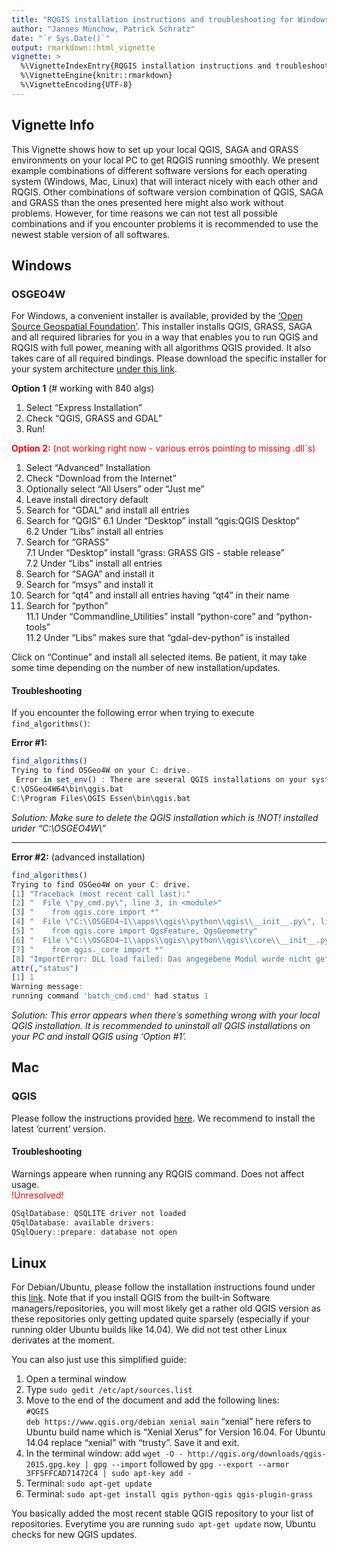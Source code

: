 ```yaml
---
title: "RQGIS installation instructions and troubleshooting for Windows, Mac, Linux"
author: "Jannes Münchow, Patrick Schratz"
date: "`r Sys.Date()`"
output: rmarkdown::html_vignette
vignette: >
  %\VignetteIndexEntry{RQGIS installation instructions and troubleshooting for Windows, Mac, Linux"}
  %\VignetteEngine{knitr::rmarkdown}
  %\VignetteEncoding{UTF-8}
---
```



## Vignette Info

This Vignette shows how to set up your local QGIS, SAGA and GRASS environments 
on your local PC to get RQGIS running smoothly. We present example combinations 
of different software versions for each operating system (Windows, Mac, Linux) 
that will interact nicely with each other and RQGIS. Other combinations of 
software version combination of QGIS, SAGA and GRASS than the ones presented 
here might also work without problems. However, for time reasons we can not test
all possible combinations and if you encounter problems it is recommended to use
the newest stable version of all softwares.  



## Windows
### OSGEO4W

For Windows, a convenient installer is available, provided by the 
['Open Source Geospatial Foundation'](http://www.osgeo.org/). This installer
installs QGIS, GRASS, SAGA and all required libraries for you in a way that 
enables you to run QGIS and RQGIS with full power, meaning with all algorithms
QGIS provided. It also takes care of all required bindings. Please download the 
specific installer for your system architecture 
[under this link](http://trac.osgeo.org/osgeo4w/).  

**Option 1** (# working with 840 algs)  

1. Select "Express Installation" 
2. Check "QGIS, GRASS and GDAL"
3. Run!

<span style="color:red">**Option 2:** (not working right now - various erros pointing to missing .dll´s)

1. Select "Advanced" Installation 
2. Check "Download from the Internet"  
3. Optionally select "All Users" oder "Just me"  
4. Leave install directory default  
5. Search for "GDAL" and install all entries 
6. Search for "QGIS"
6.1 Under "Desktop" install "qgis:QGIS Desktop"  
6.2 Under "Libs" install all entries  
7. Search for "GRASS"  
7.1 Under "Desktop" install "grass: GRASS GIS - stable release"  
7.2 Under "Libs" install all entries  
8. Search for "SAGA" and install it  
9. Search for "msys" and install it  
10. Search for "qt4" and install all entries having "qt4" in their name  
11. Search for "python"   
11.1 Under "Commandline_Utilities" install "python-core" and "python-tools"  
11.2 Under "Libs" makes sure that "gdal-dev-python" is installed  

Click on "Continue" and install all selected items. Be patient, it may take 
some time depending on the number of new installation/updates. </span>


#### Troubleshooting
If you encounter the following error when trying to execute `find_algorithms()`:  

**Error #1:**   

``` r
find_algorithms()
Trying to find OSGeo4W on your C: drive.
 Error in set_env() : There are several QGIS installations on your system:
C:\OSGeo4W64\bin\qgis.bat
C:\Program Files\QGIS Essen\bin\qgis.bat 
```
*Solution: Make sure to delete the QGIS installation which is !NOT! installed* 
*under "C:\\OSGEO4W\\"*

----

**Error #2:**  (advanced installation)

```r
find_algorithms()
Trying to find OSGeo4W on your C: drive.
[1] "Traceback (most recent call last):"                                                        
[2] "  File \"py_cmd.py\", line 3, in <module>"                                                 
[3] "    from qgis.core import *"                                                               
[4] "  File \"C:\\OSGEO4~1\\apps\\qgis\\python\\qgis\\__init__.py\", line 36, in <module>"      
[5] "    from qgis.core import QgsFeature, QgsGeometry"                                         
[6] "  File \"C:\\OSGEO4~1\\apps\\qgis\\python\\qgis\\core\\__init__.py\", line 34, in <module>"
[7] "    from qgis._core import *"                                                              
[8] "ImportError: DLL load failed: Das angegebene Modul wurde nicht gefunden."                  
attr(,"status")
[1] 1
Warning message:
running command 'batch_cmd.cmd' had status 1 
```

*Solution: This error appears when there´s something wrong with your local QGIS installation.*
*It is recommended to uninstall all QGIS installations on your PC and install* 
*QGIS using 'Option #1'.*  


## Mac
### QGIS
Please follow the instructions provided 
[here](https://www.qgis.org/de/site/forusers/download.html). We recommend to 
install the latest 'current' version. 

#### Troubleshooting
Warnings appeare when running any RQGIS command. Does not affect usage.  
<span style="color:red">!Unresolved!
```r
QSqlDatabase: QSQLITE driver not loaded
QSqlDatabase: available drivers: 
QSqlQuery::prepare: database not open
```

## Linux

For Debian/Ubuntu, please follow the installation instructions found under this
[link](https://www.qgis.org/de/site/forusers/alldownloads.html). Note that if 
you install QGIS from the built-in Software managers/repositories, you will most 
likely get a rather old QGIS version as these repositories only getting updated 
quite sparsely (especially if your running older Ubuntu builds like 14.04). 
We did not test other Linux derivates at the moment.

You can also just use this simplified guide:

1. Open a terminal window
2. Type `sudo gedit /etc/apt/sources.list`
3. Move to the end of the document and add the following lines:   
  `#QGIS`  
  `deb https://www.qgis.org/debian xenial main` "xenial" here refers to 
  Ubuntu build name which is "Xenial Xerus" for Version 16.04. For Ubuntu 14.04
  replace "xenial" with "trusty". Save it and exit. 
4. In the terminal window: 
add `wget -O - http://qgis.org/downloads/qgis-2015.gpg.key | gpg --import` 
followed by `gpg --export --armor 3FF5FFCAD71472C4 | sudo apt-key add -`
5. Terminal: `sudo apt-get update` 
6. Terminal: `sudo apt-get install qgis python-qgis qgis-plugin-grass`

You basically added the most recent stable QGIS repository to your list of
repositories. Everytime you are running `sudo apt-get update` now, Ubuntu checks for
new QGIS updates. 
